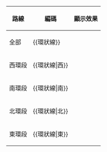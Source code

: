 {{NoteTA|G1=MediaWiki}}{{Documentation subpage}}<!-- 在本行下編輯模板說明 -->

{| class="wikitable"
! 路線
! 編碼
! 顯示效果
|-
| 全部
| <nowiki>{{環狀線}}</nowiki>
| {{環狀線}}
|-
| 西環段
| <nowiki>{{環狀線|西}}</nowiki>
| {{環狀線|西}}
|-
| 南環段
| <nowiki>{{環狀線|南}}</nowiki>
| {{環狀線|南}}
|-
| 北環段
| <nowiki>{{環狀線|北}}</nowiki>
| {{環狀線|北}}
|-
| 東環段
| <nowiki>{{環狀線|東}}</nowiki>
| {{環狀線|東}}
|}

<includeonly>{{Sandbox other||<!-- 本行下加入模板的分類 -->
}}</includeonly>